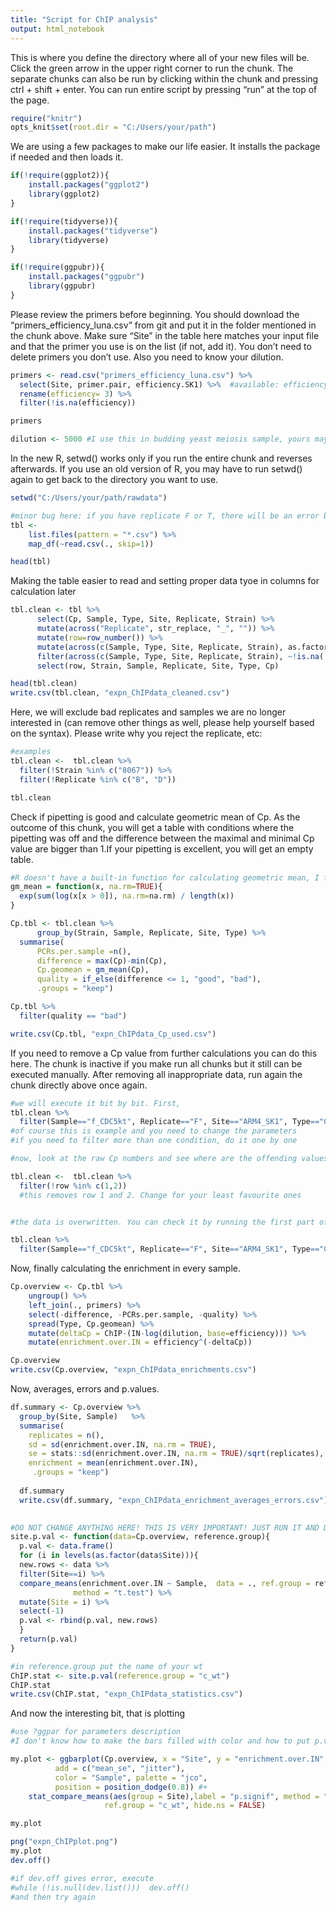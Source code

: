 ```yaml
---
title: "Script for ChIP analysis"
output: html_notebook
---
```


This is where you define the directory where all of your new files will be. Click the green arrow in the upper right corner to run the chunk. The separate chunks can also be run by clicking within the chunk and pressing ctrl + shift + enter. You can run entire script by pressing "run" at the top of the page. 

```r
require("knitr")
opts_knit$set(root.dir = "C:/Users/your/path")
```

We are using a few packages to make our life easier. It installs the package if needed and then loads it.
```r
if(!require(ggplot2)){
    install.packages("ggplot2")
    library(ggplot2)
}

if(!require(tidyverse)){
    install.packages("tidyverse")
    library(tidyverse)
}

if(!require(ggpubr)){
    install.packages("ggpubr")
    library(ggpubr)
}

```

Please review the primers before beginning. You should download the "primers_efficiency_luna.csv" from git and put it in the folder mentioned in the chunk above. Make sure "Site" in the table here matches your input file and that the primer you use is on the list (if not, add it). You don't need to delete primers you don't use. Also you need to know your dilution.
```r
primers <- read.csv("primers_efficiency_luna.csv") %>% 
  select(Site, primer.pair, efficiency.SK1) %>%  #available: efficiency.SK1, efficiency.W303, efficiency.pombe
  rename(efficiency= 3) %>% 
  filter(!is.na(efficiency))

primers

dilution <- 5000 #I use this in budding yeast meiosis sample, yours may be different
```

In the new R, setwd() works only if you run the entire chunk and reverses afterwards. If you use an old version of R, you may have to run setwd() again to get back to the directory you want to use.  
```r
setwd("C:/Users/your/path/rawdata")

#minor bug here: if you have replicate F or T, there will be an error because R thinks this is "TRUE" or "FALSE". We will go around it and put an underscore after the letter. We will remove the underscore a bit later
tbl <-
    list.files(pattern = "*.csv") %>% 
    map_df(~read.csv(., skip=1))

head(tbl)
```

Making the table easier to read and setting proper data tyoe in columns for calculation later
```r
tbl.clean <- tbl %>%
      select(Cp, Sample, Type, Site, Replicate, Strain) %>% 
      mutate(across("Replicate", str_replace, "_", "")) %>% 
      mutate(row=row_number()) %>% 
      mutate(across(c(Sample, Type, Site, Replicate, Strain), as.factor)) %>% 
      filter(across(c(Sample, Type, Site, Replicate, Strain), ~!is.na(.))) %>% 
      select(row, Strain, Sample, Replicate, Site, Type, Cp)

head(tbl.clean)
write.csv(tbl.clean, "expn_ChIPdata_cleaned.csv")
```

Here, we will exclude bad replicates and samples we are no longer interested in (can remove other things as well, please help yourself based on the syntax). Please write why you reject the replicate, etc:


```r
#examples
tbl.clean <-  tbl.clean %>% 
  filter(!Strain %in% c("8067")) %>% 
  filter(!Replicate %in% c("B", "D"))

tbl.clean
```

Check if pipetting is good and calculate geometric mean of Cp. As the outcome of this chunk, you will get a table with conditions where the pipetting was off and the difference between the maximal and minimal Cp value are bigger than 1.If your pipetting is excellent, you will get an empty table.  
```r
#R doesn't have a built-in function for calculating geometric mean, I found it in stack overflow
gm_mean = function(x, na.rm=TRUE){
  exp(sum(log(x[x > 0]), na.rm=na.rm) / length(x))
}

Cp.tbl <- tbl.clean %>% 
      group_by(Strain, Sample, Replicate, Site, Type) %>% 
  summarise(
      PCRs.per.sample =n(),
      difference = max(Cp)-min(Cp),
      Cp.geomean = gm_mean(Cp),
      quality = if_else(difference <= 1, "good", "bad"),
      .groups = "keep")

Cp.tbl %>% 
  filter(quality == "bad")

write.csv(Cp.tbl, "expn_ChIPdata_Cp_used.csv")
```

If you need to remove a Cp value from further calculations you can do this here. The chunk is inactive if you make run all chunks but it still can be executed manually. After removing all inappropriate data, run again the chunk directly above once again.
```r

#we will execute it bit by bit. First, 
tbl.clean %>%  
  filter(Sample=="f_CDC5kt", Replicate=="F", Site=="ARM4_SK1", Type=="ChIP")
#of course this is example and you need to change the parameters
#if you need to filter more than one condition, do it one by one

#now, look at the raw Cp numbers and see where are the offending values. To remove them, we will use row number, which should be the left most column

tbl.clean <-  tbl.clean %>% 
  filter(!row %in% c(1,2))
  #this removes row 1 and 2. Change for your least favourite ones


#the data is overwritten. You can check it by running the first part of the chunk

tbl.clean %>%  
  filter(Sample=="f_CDC5kt", Replicate=="F", Site=="ARM4_SK1", Type=="ChIP")
```

Now, finally calculating the enrichment in every sample.
```r
Cp.overview <- Cp.tbl %>% 
    ungroup() %>% 
    left_join(., primers) %>%
    select(-difference, -PCRs.per.sample, -quality) %>% 
    spread(Type, Cp.geomean) %>% 
    mutate(deltaCp = ChIP-(IN-log(dilution, base=efficiency))) %>% 
    mutate(enrichment.over.IN = efficiency^(-deltaCp))

Cp.overview
write.csv(Cp.overview, "expn_ChIPdata_enrichments.csv")
```

Now, averages, errors and p.values. 
```r

df.summary <- Cp.overview %>% 
  group_by(Site, Sample)   %>%
  summarise(
    replicates = n(),
    sd = sd(enrichment.over.IN, na.rm = TRUE),
    se = stats::sd(enrichment.over.IN, na.rm = TRUE)/sqrt(replicates),
    enrichment = mean(enrichment.over.IN),
     .groups = "keep") 
  
  df.summary
  write.csv(df.summary, "expn_ChIPdata_enrichment_averages_errors.csv")

  
#DO NOT CHANGE ANYTHING HERE! THIS IS VERY IMPORTANT! JUST RUN IT AND DON'T WORRY  
site.p.val <- function(data=Cp.overview, reference.group){  
  p.val <- data.frame()
  for (i in levels(as.factor(data$Site))){
  new.rows <- data %>% 
  filter(Site==i) %>% 
  compare_means(enrichment.over.IN ~ Sample,  data = ., ref.group = reference.group,
              method = "t.test") %>% 
  mutate(Site = i) %>% 
  select(-1)
  p.val <- rbind(p.val, new.rows)
  }
  return(p.val)
}

#in reference.group put the name of your wt
ChIP.stat <- site.p.val(reference.group = "c_wt")
ChIP.stat
write.csv(ChIP.stat, "expn_ChIPdata_statistics.csv")
```

And now the interesting bit, that is plotting
```r
#use ?ggpar for parameters description
#I don't know how to make the bars filled with color and how to put p.value on the graph. If someone figures it out, please let me know

my.plot <- ggbarplot(Cp.overview, x = "Site", y = "enrichment.over.IN", 
          add = c("mean_se", "jitter"),
          color = "Sample", palette = "jco",
          position = position_dodge(0.8)) #+
    stat_compare_means(aes(group = Site),label = "p.signif", method = "t.test",
                     ref.group = "c_wt", hide.ns = FALSE) 

my.plot

png("expn_ChIPplot.png")
my.plot
dev.off()

#if dev.off gives error, execute
#while (!is.null(dev.list()))  dev.off()
#and then try again
```

